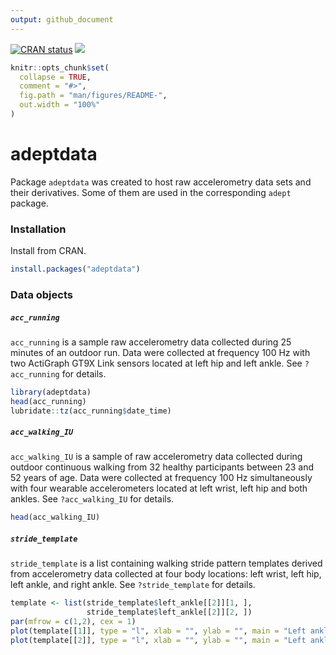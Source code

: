 ```yaml
---
output: github_document
---
```


[![CRAN status](https://www.r-pkg.org/badges/version/adeptdata)](https://cran.r-project.org/package=adeptdata)
[![](https://cranlogs.r-pkg.org/badges/grand-total/adeptdata)](https://cran.r-project.org/package=adeptdata)

<!-- README.md is generated from README.Rmd. Please edit that file -->

```r
knitr::opts_chunk$set(
  collapse = TRUE,
  comment = "#>",
  fig.path = "man/figures/README-",
  out.width = "100%"
)
```

# adeptdata

Package `adeptdata` was created to host raw accelerometry data sets and their derivatives. Some of them are used in the corresponding `adept` package.

### Installation

Install from CRAN. 

```r
install.packages("adeptdata")
```

### Data objects

##### `acc_running` 

`acc_running` is a sample raw accelerometry data collected during 25 minutes of an outdoor run. Data were collected at frequency 100 Hz with two ActiGraph GT9X Link sensors located at left hip and left ankle. See `?acc_running` for details. 

```r
library(adeptdata)
head(acc_running)
lubridate::tz(acc_running$date_time)
```

##### `acc_walking_IU` 

`acc_walking_IU`  is a sample of raw accelerometry data collected during outdoor continuous walking from 32 healthy participants between 23 and 52 years of age. Data were collected at frequency 100 Hz simultaneously with four wearable accelerometers located at left wrist, left hip and both ankles. See `?acc_walking_IU` for details. 

```r
head(acc_walking_IU)
```

##### `stride_template` 

`stride_template` is a list containing walking stride pattern templates derived from accelerometry data collected at four body locations: left wrist, left hip, left ankle, and right ankle. See `?stride_template` for details. 

```r
template <- list(stride_template$left_ankle[[2]][1, ],
                 stride_template$left_ankle[[2]][2, ])
par(mfrow = c(1,2), cex = 1)
plot(template[[1]], type = "l", xlab = "", ylab = "", main = "Left ankle: template 1")
plot(template[[2]], type = "l", xlab = "", ylab = "", main = "Left ankle: template 2")
```

